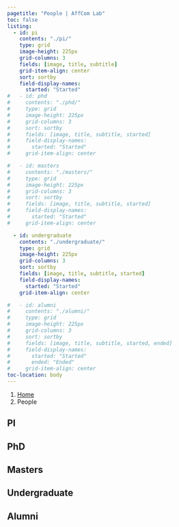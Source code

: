 ```yaml
---
pagetitle: "People | AffCom Lab"
toc: false
listing:
  - id: pi
    contents: "./pi/"
    type: grid
    image-height: 225px
    grid-columns: 3
    fields: [image, title, subtitle]
    grid-item-align: center
    sort: sortby
    field-display-names:
      started: "Started"
#   - id: phd
#     contents: "./phd/"
#     type: grid
#     image-height: 225px
#     grid-columns: 3
#     sort: sortby
#     fields: [image, title, subtitle, started]
#     field-display-names:
#       started: "Started"
#     grid-item-align: center

#   - id: masters
#     contents: "./masters/"
#     type: grid
#     image-height: 225px
#     grid-columns: 3
#     sort: sortby
#     fields: [image, title, subtitle, started]
#     field-display-names:
#       started: "Started"
#     grid-item-align: center

  - id: undergraduate
    contents: "./undergraduate/"
    type: grid
    image-height: 225px
    grid-columns: 3
    sort: sortby
    fields: [image, title, subtitle, started]
    field-display-names:
      started: "Started"
    grid-item-align: center

#   - id: alumni
#     contents: "./alumni/"
#     type: grid
#     image-height: 225px
#     grid-columns: 3
#     sort: sortby
#     fields: [image, title, subtitle, started, ended]
#     field-display-names:
#       started: "Started"
#       ended: "Ended"
#     grid-item-align: center
toc-location: body
---
```


```{=html}
<nav aria-label="breadcrumb">
  <ol class="breadcrumb">
    <li class="breadcrumb-item"><a href="index.html">Home</a></li>
    <li class="breadcrumb-item active" aria-current="page">People</li>
  </ol>
</nav>
```

## PI

:::{#pi}
:::

## PhD

:::{#phd}
:::

## Masters

:::{#masters}
:::

## Undergraduate

:::{#undergraduate}
:::

## Alumni

:::{#alumni}
:::